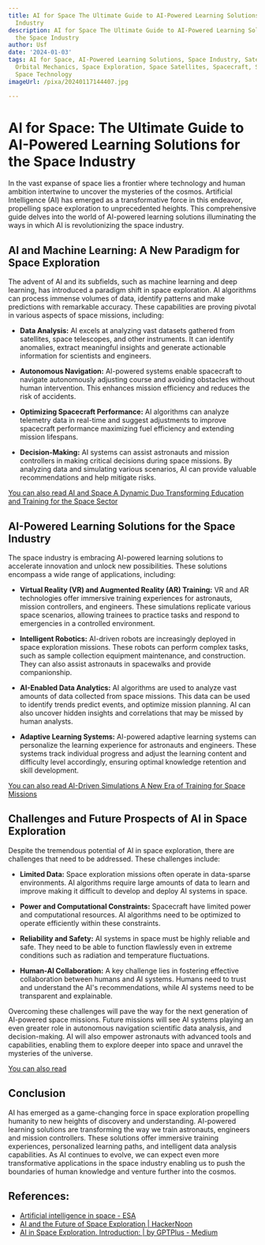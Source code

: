 ```yaml
---
title: AI for Space The Ultimate Guide to AI-Powered Learning Solutions for the Space
  Industry
description: AI for Space The Ultimate Guide to AI-Powered Learning Solutions for
  the Space Industry
author: Usf
date: '2024-01-03'
tags: AI for Space, AI-Powered Learning Solutions, Space Industry, Satellite Technology,
  Orbital Mechanics, Space Exploration, Space Satellites, Spacecraft, Space Engineering,
  Space Technology
imageUrl: /pixa/20240117144407.jpg

---
```

# AI for Space: The Ultimate Guide  to AI-Powered Learning Solutions for the Space Industry

In  the vast expanse  of space lies a frontier where technology and human ambition intertwine to uncover the mysteries of the cosmos. Artificial Intelligence (AI) has emerged as a transformative  force in this endeavor,  propelling space exploration to unprecedented heights. This comprehensive guide delves  into the world of  AI-powered learning solutions illuminating the ways in which AI is revolutionizing the space industry.

## AI and Machine Learning: A New Paradigm for Space Exploration

The advent of AI and its subfields, such as machine learning and deep  learning, has introduced a paradigm shift in space exploration. AI algorithms can  process immense volumes of data, identify patterns and  make predictions with remarkable accuracy. These capabilities are proving pivotal  in various aspects of  space missions, including:

- **Data Analysis:** AI excels at analyzing vast datasets gathered from satellites, space telescopes, and  other instruments. It can identify anomalies, extract meaningful insights and generate actionable information for scientists  and engineers.

- **Autonomous Navigation:** AI-powered  systems enable spacecraft  to navigate autonomously adjusting course and avoiding obstacles without human intervention. This enhances mission efficiency  and reduces the risk of accidents.

- **Optimizing Spacecraft Performance:** AI  algorithms can analyze telemetry data in real-time and suggest adjustments to improve spacecraft performance  maximizing fuel efficiency and extending mission lifespans.

- **Decision-Making:** AI systems can assist astronauts and mission controllers  in making critical  decisions  during space missions. By analyzing data and  simulating various scenarios, AI can  provide valuable recommendations and help mitigate risks.

[You can  also read AI and Space A Dynamic Duo Transforming Education  and Training for the Space  Sector](AI%20and%20Space%20A%20Dynamic%20Duo%20Transforming%20Education%20and%20Training%20for%20the%20Space%20Sector)


## AI-Powered Learning Solutions for the Space Industry

The space industry is embracing AI-powered learning solutions to  accelerate innovation and unlock new possibilities. These solutions encompass a wide range of applications, including:

- **Virtual  Reality (VR) and Augmented Reality (AR)  Training:** VR and AR technologies offer immersive training experiences for astronauts, mission controllers, and engineers. These simulations replicate various space scenarios, allowing trainees to practice tasks and respond to emergencies in a controlled environment.

- **Intelligent  Robotics:** AI-driven robots are increasingly deployed in space  exploration  missions. These robots can perform complex tasks, such as sample collection equipment maintenance, and construction. They can also assist astronauts in spacewalks and provide companionship.

- **AI-Enabled Data Analytics:** AI algorithms are used to analyze  vast amounts of data collected from space missions. This data can  be used  to identify trends predict events, and  optimize mission  planning. AI can also uncover hidden insights and correlations that  may be missed by human  analysts.

- **Adaptive Learning Systems:**  AI-powered  adaptive learning systems can  personalize the learning experience for astronauts and engineers. These systems track individual  progress and adjust the learning content and difficulty level  accordingly, ensuring optimal knowledge retention and skill development.

[You can also read  AI-Driven  Simulations A New Era of Training for Space Missions](AI-Driven%20Simulations%20A%20New%20Era%20of%20Training%20for%20Space%20Missions)


## Challenges and Future Prospects of AI in Space Exploration

Despite the tremendous potential of AI in space exploration, there are challenges that need to be addressed. These challenges include:

- **Limited Data:** Space exploration missions often operate in data-sparse environments. AI algorithms require  large amounts of data to learn and  improve making it  difficult to develop and deploy AI systems in space.

-  **Power and Computational Constraints:** Spacecraft have limited power and computational resources. AI algorithms need to be optimized to operate efficiently within these constraints.

- **Reliability  and Safety:**  AI systems in space must  be highly reliable and safe. They need to  be able to function flawlessly even in extreme conditions such as  radiation  and temperature fluctuations.

- **Human-AI Collaboration:** A key challenge lies in fostering effective collaboration between  humans  and AI systems. Humans  need to trust and understand  the AI's recommendations,  while AI systems need to be transparent and explainable.

Overcoming these challenges will pave the way  for the next generation of AI-powered space missions.  Future missions  will  see AI systems playing an even greater role in autonomous navigation scientific data analysis, and decision-making. AI will also empower astronauts with advanced tools  and  capabilities, enabling them to explore deeper into space  and unravel the mysteries of the universe.

[You can also read ]()


## Conclusion

AI has emerged as a game-changing force in space exploration propelling humanity to new  heights of discovery and understanding. AI-powered learning  solutions are transforming the way we train astronauts, engineers and  mission controllers. These solutions  offer immersive training experiences, personalized learning paths, and intelligent data analysis capabilities. As AI continues to  evolve, we can expect even more transformative applications in the space  industry enabling us to push the boundaries of human knowledge and venture further into the cosmos.

## References:
- [Artificial intelligence in space - ESA](https://www.esa.int/Enabling_Support/Preparing_for_the_Future/Discovery_and_Preparation/Artificial_intelligence_in_space)
- [AI and the Future of Space Exploration | HackerNoon](https://hackernoon.com/ai-and-the-future-of-space-exploration)
- [AI in Space Exploration. Introduction: | by GPTPlus - Medium](https://medium.com/@GPTPlus/ai-in-space-exploration-4f0e96f13b1e)
